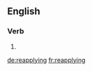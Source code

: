==English==

===Verb===
{{head|en}}

# {{present participle of|reapply}}

[[de:reapplying]]
[[fr:reapplying]]